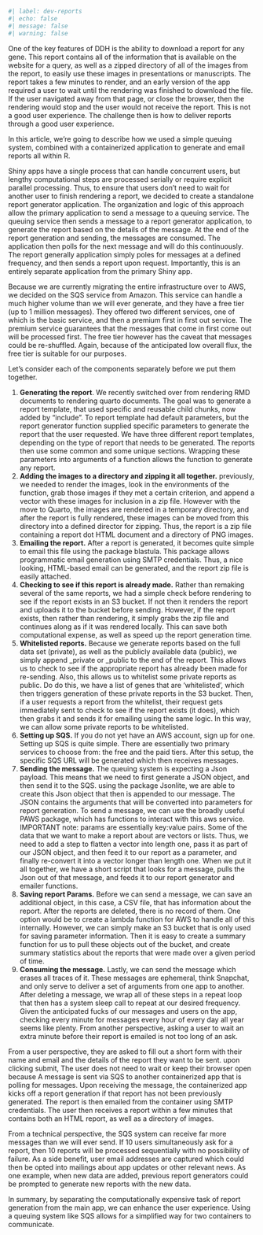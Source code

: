 ```r
#| label: dev-reports
#| echo: false
#| message: false
#| warning: false

```

One of the key features of DDH is the ability to download a report for any gene. This report contains all of the information that is available on the website for a query, as well as a zipped directory of all of the images from the report, to easily use these images in presentations or manuscripts. The report takes a few minutes to render, and an early version of the app required a user to wait until the rendering was finished to download the file. If the user navigated away from that page, or close the browser, then the rendering would stop and the user would not receive the report. This is not a good user experience. The challenge then is how to deliver reports through a good user experience.

In this article, we're going to describe how we used a simple queuing system, combined with a containerized application to generate and email reports all within R.

Shiny apps have a single process that can handle concurrent users, but lengthy computational steps are processed serially or require explicit parallel processing. Thus, to ensure that users don't need to wait for another user to finish rendering a report, we decided to create a standalone report generator application. The organization and logic of this approach allow the primary application to send a message to a queuing service. The queuing service then sends a message to a report generator application, to generate the report based on the details of the message. At the end of the report generation and sending, the messages are consumed. The application then polls for the next message and will do this continuously. The report generally application simply poles for messages at a defined frequency, and then sends a report upon request. Importantly, this is an entirely separate application from the primary Shiny app.

Because we are currently migrating the entire infrastructure over to AWS, we decided on the SQS service from Amazon. This service can handle a much higher volume than we will ever generate, and they have a free tier (up to 1 million messages). They offered two different services, one of which is the basic service, and then a premium first in first out service. The premium service guarantees that the messages that come in first come out will be processed first. The free tier however has the caveat that messages could be re-shuffled. Again, because of the anticipated low overall flux, the free tier is suitable for our purposes.

Let's consider each of the components separately before we put them together.

1.  **Generating the report**. We recently switched over from rendering RMD documents to rendering quarto documents. The goal was to generate a report template, that used specific and reusable child chunks, now added by "include". To report template had default parameters, but the report generator function supplied specific parameters to generate the report that the user requested. We have three different report templates, depending on the type of report that needs to be generated. The reports then use some common and some unique sections. Wrapping these parameters into arguments of a function allows the function to generate any report.  
2.  **Adding the images to a directory and zipping it all together.** previously, we needed to render the images, look in the environments of the function, grab those images if they met a certain criterion, and append a vector with these images for inclusion in a zip file. However with the move to Quarto, the images are rendered in a temporary directory, and after the report is fully rendered, these images can be moved from this directory into a defined director for zipping. Thus, the report is a zip file containing a report dot HTML document and a directory of PNG images.  
3.  **Emailing the report.** After a report is generated, it becomes quite simple to email this file using the package blastula. This package allows programmatic email generation using SMTP credentials. Thus, a nice looking, HTML-based email can be generated, and the report zip file is easily attached.  
4.  **Checking to see if this report is already made.** Rather than remaking several of the same reports, we had a simple check before rendering to see if the report exists in an S3 bucket. If not then it renders the report and uploads it to the bucket before sending. However, if the report exists, then rather than rendering, it simply grabs the zip file and continues along as if it was rendered locally. This can save both computational expense, as well as speed up the report generation time.  
5.  **Whitelisted reports.** Because we generate reports based on the full data set (private), as well as the publicly available data (public), we simply append _private or _public to the end of the report. This allows us to check to see if the appropriate report has already been made for re-sending. Also, this allows us to whitelist some private reports as public. Do do this, we have a list of genes that are 'whitelisted', which then triggers generation of these private reports in the S3 bucket. Then, if a user requests a report from the whitelist, their request gets immediately sent to check to see if the report exists (it does), which then grabs it and sends it for emailing using the same logic. In this way, we can allow some private reports to be whitelisted.  
6.  **Setting up SQS.** If you do not yet have an AWS account, sign up for one. Setting up SQS is quite simple. There are essentially two primary services to choose from: the free and the paid tiers. After this setup, the specific SQS URL will be generated which then receives messages.  
7.  **Sending the message.** The queuing system is expecting a Json payload. This means that we need to first generate a JSON object, and then send it to the SQS. using the package Jsonlite, we are able to create this Json object that then is appended to our message. The JSON contains the arguments that will be converted into parameters for report generation. To send a message, we can use the broadly useful PAWS package, which has functions to interact with this aws service. IMPORTANT note: params are essentially key:value pairs. Some of the data that we want to make a report about are vectors or lists. Thus, we need to add a step to flatten a vector into length one, pass it as part of our JSON object, and then feed it to our report as a parameter, and finally re-convert it into a vector longer than length one. When we put it all together, we have a short script that looks for a message, pulls the Json out of that message, and feeds it to our report generator and emailer functions.  
8.  **Saving report Params.** Before we can send a message, we can save an additional object, in this case, a CSV file, that has information about the report. After the reports are deleted, there is no record of them. One option would be to create a lambda function for AWS to handle all of this internally. However, we can simply make an S3 bucket that is only used for saving parameter information. Then it is easy to create a summary function for us to pull these objects out of the bucket, and create summary statistics about the reports that were made over a given period of time.  
9.  **Consuming the message.** Lastly, we can send the message which erases all traces of it. These messages are ephemeral, think Snapchat, and only serve to deliver a set of arguments from one app to another. After deleting a message, we wrap all of these steps in a repeat loop that then has a system sleep call to repeat at our desired frequency. Given the anticipated fucks of our messages and users on the app, checking every minute for messages every hour of every day all year seems like plenty. From another perspective, asking a user to wait an extra minute before their report is emailed is not too long of an ask.  
  
From a user perspective, they are asked to fill out a short form with their name and email and the details of the report they want to be sent. upon clicking submit, The user does not need to wait or keep their browser open because A message is sent via SQS to another containerized app that is polling for messages. Upon receiving the message, the containerized app kicks off a report generation if that report has not been previously generated. The report is then emailed from the container using SMTP credentials. The user then receives a report within a few minutes that contains both an HTML report, as well as a directory of images.  
  
From a technical perspective, the SQS system can receive far more messages than we will ever send. If 10 users simultaneously ask for a report, then 10 reports will be processed sequentially with no possibility of failure. As a side benefit, user email addresses are captured which could then be opted into mailings about app updates or other relevant news. As one example, when new data are added, previous report generators could be prompted to generate new reports with the new data.  
  
In summary, by separating the computationally expensive task of report generation from the main app, we can enhance the user experience. Using a queuing system like SQS allows for a simplified way for two containers to communicate.
